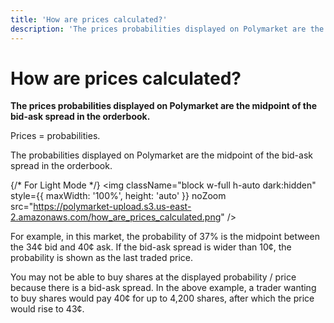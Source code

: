```yaml
---
title: 'How are prices calculated?'
description: 'The prices probabilities displayed on Polymarket are the midpoint of the bid-ask spread in the orderbook.'
---
```


# How are prices calculated?

**The prices probabilities displayed on Polymarket are the midpoint of the bid-ask spread in the orderbook.**

Prices = probabilities.

The probabilities displayed on Polymarket are the midpoint of the bid-ask spread in the orderbook.

{/* For Light Mode */}
<img
  className="block w-full h-auto dark:hidden"
  style={{ maxWidth: '100%', height: 'auto' }}
  noZoom
  src="https://polymarket-upload.s3.us-east-2.amazonaws.com/how_are_prices_calculated.png"
/>


 For example, in this market, the probability of 37% is the midpoint between the 34¢ bid and 40¢ ask. If the bid-ask spread is wider than 10¢, the probability is shown as the last traded price.



You may not be able to buy shares at the displayed probability / price because there is a bid-ask spread. In the above example, a trader wanting to buy shares would pay 40¢ for up to 4,200 shares, after which the price would rise to 43¢.

